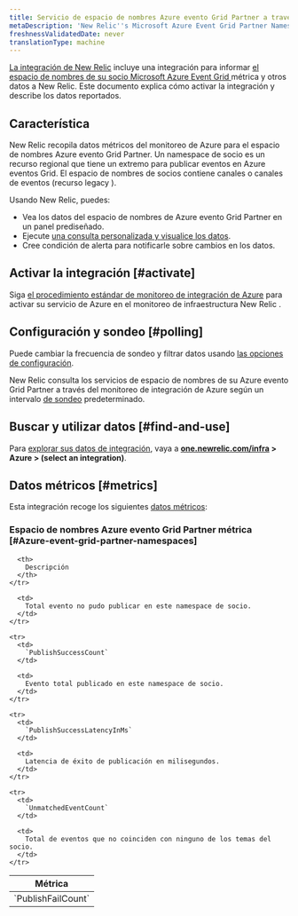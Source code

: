 ```yaml
---
title: Servicio de espacio de nombres Azure evento Grid Partner a través del monitoreo de integración de Azure
metaDescription: 'New Relic''s Microsoft Azure Event Grid Partner Namespaces integration: what data it reports and how to enable it.'
freshnessValidatedDate: never
translationType: machine
---
```


[La integración de New Relic](/docs/infrastructure/integrations-getting-started/getting-started/introduction-infrastructure-integrations) incluye una integración para informar [el espacio de nombres de su socio Microsoft Azure Event Grid ](https://learn.microsoft.com/en-us/azure/event-grid/partner-events-overview-for-partners)métrica y otros datos a New Relic. Este documento explica cómo activar la integración y describe los datos reportados.

## Característica

New Relic recopila datos métricos del monitoreo de Azure para el espacio de nombres Azure evento Grid Partner. Un namespace de socio es un recurso regional que tiene un extremo para publicar eventos en Azure eventos Grid. El espacio de nombres de socios contiene canales o canales de eventos (recurso legacy ).

Usando New Relic, puedes:

* Vea los datos del espacio de nombres de Azure evento Grid Partner en un panel prediseñado.
* Ejecute [una consulta personalizada y visualice los datos](/docs/infrastructure/integrations-getting-started/getting-started/use-integration-data-new-relic-insights).
* Cree condición de alerta para notificarle sobre cambios en los datos.

## Activar la integración [#activate]

Siga [el procedimiento estándar de monitoreo de integración de Azure](/docs/infrastructure/microsoft-azure-integrations/azure-integrations-list/azure-monitor) para activar su servicio de Azure en el monitoreo de infraestructura New Relic .

## Configuración y sondeo [#polling]

Puede cambiar la frecuencia de sondeo y filtrar datos usando [las opciones de configuración](/docs/infrastructure/microsoft-azure-integrations/azure-integrations-list/azure-monitor/#settings).

New Relic consulta los servicios de espacio de nombres de su Azure evento Grid Partner a través del monitoreo de integración de Azure según un intervalo [de sondeo](/docs/infrastructure/microsoft-azure-integrations/azure-integrations-list/azure-monitor/#settings) predeterminado.

## Buscar y utilizar datos [#find-and-use]

Para [explorar sus datos de integración](/docs/infrastructure/integrations/find-use-infrastructure-integration-data), vaya a <DoNotTranslate>**[one.newrelic.com/infra](https://one.newrelic.com/infra) > Azure > (select an integration)**</DoNotTranslate>.

## Datos métricos [#metrics]

Esta integración recoge los siguientes [datos métricos](/docs/infrastructure/integrations-getting-started/getting-started/understand-integration-data-data-types#metric):

### Espacio de nombres Azure evento Grid Partner métrica [#Azure-event-grid-partner-namespaces]

<table>
  <thead>
    <tr>
      <th style={{ width: "300px" }}>
        Métrica
      </th>

      <th>
        Descripción
      </th>
    </tr>
  </thead>

  <tbody>
    <tr>
      <td>
        `PublishFailCount`
      </td>

      <td>
        Total evento no pudo publicar en este namespace de socio.
      </td>
    </tr>

    <tr>
      <td>
        `PublishSuccessCount`
      </td>

      <td>
        Evento total publicado en este namespace de socio.
      </td>
    </tr>

    <tr>
      <td>
        `PublishSuccessLatencyInMs`
      </td>

      <td>
        Latencia de éxito de publicación en milisegundos.
      </td>
    </tr>

    <tr>
      <td>
        `UnmatchedEventCount`
      </td>

      <td>
        Total de eventos que no coinciden con ninguno de los temas del socio.
      </td>
    </tr>
  </tbody>
</table>